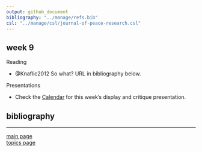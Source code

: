 ```yaml
---
output: github_document
bibliography: "../manage/refs.bib" 
csl: "../manage/csl/journal-of-peace-research.csl"
---
```


## week 9

Reading

- @Knaflic2012 So what? URL in bibliography below.

Presentations

- Check the [Calendar](admin-02_calendar.pdf) for this week's display and critique presentation. 


## bibliography 

<div id="refs"></div>
  
---

[main page](../README.md)<br>
[topics page](../README-by-topic.md)
